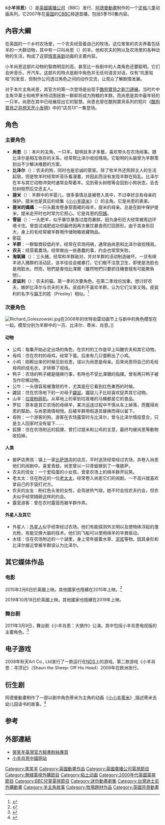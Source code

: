 {{update|time=2013-06-11T18:31:27+00:00}}
{{noteTA
|1=zh-cn:小羊肖恩;zh-hk:超級無敵羊咩咩;zh-tw:笑笑羊;
|2=zh-cn:肖恩;zh-hk:shaun;zh-tw:尚恩;
|3=zh-hans:比泽尔;zh-hk:bitzer;zh-tw:畢查;
|4=zh-cn:蒂米;zh-tw:timmy;zh-hk:添添;
|5=zh-cn:雪丽;zh-tw:shirley;zh-hk:肥莉;
|6=zh-cn:幼儿园;zh-hk:幼稚園;zh-tw:幼稚園;
|7=zh-hans:小小羊蒂米;zh-hk:羊咩咩上學去;
|8=zh-hans:超级无敌掌门狗;zh-hk:超級無敵掌門狗;zh-tw:酷狗寶貝;
|9=zh-hans:格罗米特;zh-hk:阿高;zh-tw:阿高;
}}
{{Infobox television
| show_name = 小羊肖恩
| image = 
| caption = 
| genre = [[动画|动画]][[儿童|儿童]][[喜剧|喜剧]]
| creator = [[尼克·帕克|尼克·帕克]]
| developer = 理查德·格勒佐维斯基<br />埃里森·斯诺登<br />戴维·范恩
| director = 理查德·格勒佐维斯基<br />克里斯托弗·萨德勒
| starring = 
| voices = 约翰·斯帕克斯<br />贾斯汀·弗莱切<br />凯特·哈伯<br />里奇·韦伯<br />乔·艾伦
| narrated = 
| theme_music_composer = 马克·汤玛斯
| opentheme = 维克·里弗斯"Life's a Treat"
| endtheme = 
| country = 英国
| language = 
| num_series = 5季电视版
| num_episodes = 150
| list_episodes = 
| producer = 朱莉·洛克哈特, 加勒斯·欧文
| executive_producer = Nick Park<br />Miles Bullough<br />Peter Curtis<br />Michael Carrington
| company = [[Aardman_Animations|Aardman Animations]]<br />[[HIT_Entertainment|HIT Entertainment]]<br />[[Mackinnon_&_Saunders|Mackinnon & Saunders]]<br />[[Hullabaloo_Studios|Hullabaloo Studios]]<br />[[British_Broadcasting_Corporation|British Broadcasting Corporation]]
| location = 
| camera = 
| runtime = 电视版每集约7分钟
| network = CBBC
| picture_format = [[PAL制式|PAL]] ([[576i|576i]]) <small>(2007)</small><br />[[高清晰度电视|HDTV]] ([[1080i|1080i]]) <small>（2009-至今）</small>
| audio_format = [[立体声|立体声]]
| first_run = 
| first_aired = {{Start date|2007|3|10}}
| last_aired = 现在 <!--{{End date|2011|7|16}}-->
| preceded_by = 
| followed_by = 
| status = 製作中
| related = ''[[小小羊蒂米|小小羊蒂米]]''
| show_name_zh-cn = 小羊肖恩
| show_name_zh-tw = 笑笑羊
| show_name_zh-hk = 超級無敵羊咩咩
| website = http://www.shaunthesheep.com
}}

《'''小羊肖恩'''》（{{lang-en|''Shaun the Sheep''}}）是[[英國廣播公司|英國廣播公司]]（BBC）发行、[[阿德曼動畫|阿德曼動畫]]制作的一个[[定格动画|定格]]儿童动画系列。它2007年在[[英国|英国]]的[[CBBC|CBBC]]频道首播，包括5季150集内容。

==內容大綱==
在英国的一个乡村农场里，一个农夫经营着自己的牧场。这位笨笨的农夫养着包括羊的一大群动物，其中有一只叫尚恩（{{lang|en|Shaun}}）的羊。他和农夫的狗以及农场里的各种动物的生活，构成了这部[[情景喜剧|情景喜剧]]动画的主要内容。

小羊尚恩这部片动物的智商明显的高，甚至比一些剧中的人类角色还要聪明。它们会听音乐，开汽车。这部片的特点是剧中角色并无任何语言对话，仅有“叽里呱啦”的发音，但制作公司透过角色之间的动作交流，让观众了解剧情发展。

对于本片主角尚恩，其官方的第一次登场是出现于[[酷狗寶貝之剃刀邊緣|酷狗寶貝之剃刀邊緣]]。当时片中主角华莱士和格罗米特试图拯救一群即将成为狗粮的羊群。而尚恩是其中最年轻的一只羊。尚恩在其中已经展现出它的智慧。尚恩也曾在酷狗寶貝系列的短片《[[酷狗寶貝之异想天开小发明|酷狗寶貝之异想天开小发明]]》中的“店员13”一集登场。

==角色==
===主要角色===
*'''尚恩'''（{{lang|en|Shaun}}）：本片的主角，一只羊。聪明且多才多藝，喜欢带头在农场闹事。跟比泽尔是相互依存的关系，经常帮比泽尔收拾残局。它聪明的头脑曾为羊群策划出不少解决难题的方案。
*'''比泽尔'''（{{lang|en|Bitzer}}）：农夫的狗，同时也是忠诚的管家。除了牧羊外还照顾主人的生活起居，但是牧羊时经常听音乐看漫畫，并因此而没有发现羊群在捣乱。比泽尔在羊与其它动物冲突时通常会帮着羊。见到骨头树枝等会回到小狗状态，会去捡树枝然后交还主人。
*'''提米'''（{{lang|en|Timmy}}）：羊群中的羊婴儿，很多事情总是被卷入其中，不过幸好总有母亲的保护。提米也是其后的续集《[[小小羊提米|小小羊提米]]》（{{lang|en|''Timmy Time''}}）的主角。它是尚恩的表弟。
*'''提米的媽媽'''：一只头戴发卷身穿围裙的母羊，提米的母亲。总是在剧中保护提米，提米走开时也时常为它担心。它是肖恩的[[阿姨|阿姨]]。
*'''雪丽'''（{{lang|en|Shirley}}）：一头肥羊，似乎暴饮暴食过度而暴胖。因为身形巨大经常被周边环境卡住。曾尝试减肥成功但最终因再次暴饮暴食而打回原形。由于其身形巨大，身上的毛经常被羊群用作储物箱收藏物品。
*那茲
*'''羊群'''：一群智商较低的羊，经常在农场闯祸，通常由尚恩和比泽尔收拾残局。
*'''农夫'''：经营着農场。经常做出一些愚蠢的事，约会也常常失败。
*'''淘氣豬'''（{{lang|en|The Naughty Pigs}}）：三头猪。经常和羊群敌对，并对羊群的活动制造破坏。一旦有绵羊进入猪群的活动区，该羊往往会被暴打。它们极不注意卫生，即使是洗脸也是用脏水。然而，牠們是害怕比澤爾（雖然牠們只要抓住機會就有可能欺負他）。
*'''皮兹利'''（{{lang|en|Pidsley}}）：农夫的猫。第一季的次要角色，在第二季戏份加重。想讨好农夫，嫉妒比泽尔与农夫的关系。皮兹利不喜欢羊群，认为它们又笨又贱。皮兹利的名字与[[猫王|猫王]]的姓（Presley）相似。<ref>{{Cite web |url=http://kid.qq.com/zt/2011/ShaunSheep/index.htm |title=小羊肖恩中文网站 |accessdate=2011-07-23 |archive-date=2011-07-09 |archive-url=https://web.archive.org/web/20110709053516/http://kid.qq.com/zt/2011/ShaunSheep/index.htm |dead-url=no }}</ref>

===次要角色===
[[File:Richard_Goleszowski.jpg|thumb]]在2008年的坎特伯雷动画节上与剧中的角色模型在一起。模型分别为羊群中的一员、比泽尔、蒂米、肖恩。]]
====动物====
*公鸡：每集开始必定出场的角色，在农村的工作是早上叫醒农夫和其它动物。
*母鸡：住在农村的母鸡，经常下蛋。后来有几只蛋孵出了小鸡。
*小鸡：刚孵出来的时候见到肖恩，误以为尚恩是母亲。后來尚恩将自己的毛给母鸡织成毛衣，才转移了视线。
*鸭子：农场的鸭子總是隨興行事，有時也不受比澤爾的指揮。曾有两只鸭子被当作珍稀动物。
*公牛：一头很容易被激怒的牛，尤其是在它看到红色東西的时候。
*鼹鼠：住在农场地下的一对母子[[鼹鼠|鼹鼠]]。鼹鼠儿子比较喜欢捉弄其它动物。
*山羊：[[垃圾粉碎机|垃圾粉碎机]]。从草地上的草到垃圾堆的马桶都是它的食品。
*罗拉：原本是其它农场的母绵羊，某次运送过程中不慎从车上掉落，而獲得尚恩的幫助。与尚恩兩情相悅。后被羊群用假道具替换而得以留下。
*母狗：一个游客的狗，游客在农场露营时与比泽尔，曾与比泽尔情投意合，只是主人回家时没有留下.......
*狐狸：住在农场附近的狐狸，曾打过提米和公鸡的主意，最终均被尚恩等動物收拾掉。

====人类====
*披萨店男孩：镇上一家[[比萨饼|比萨饼]]店的店员，平时送货经常经过农场，并卷入尚恩他们的闹剧中。喜爱青蛙，尚恩曾以一只青蛙换到了一堆披萨。
*农夫的侄女：一个爱捣蛋的小女孩，曾拿农场上的绵羊群开玩笑。
*老太太：住在附近的一位[[老太太|老太太]]，经常卷入尚恩它们的闹剧。一不高兴就喜欢拿自己的手袋打对方。
*农夫的女友：粉红色头发的女性，会驾驶热气球。她不时会找农夫约会，但农夫似乎经常搞砸这样的约会。
*露营游客：曾在农村露营而被羊群作弄。

====外星人及其它====
*外星人：[[外星人|外星人]]似乎经常经过农场。他们有能探测外文明以及使物体浮起的激光枪，有能交换大脑的技术。他们的飞船可以使用绵羊的羊粪驱动。
*水怪：住在农场附近的一个湖里，身上常年披着水草、[[泥浆|泥浆]]等物。因其身形和比泽尔接近曾被羊群误认为比泽尔。

==其它媒体作品==
===电影===
{{main|小羊肖恩 (电影)}}

2015年2月6日於英國上映。其他國家也陸續在2015年上映。<ref>{{cite news | url=http://www.shaunthesheep.com/trailer | title=Shaun the Sheep | publisher=Aardman Animations Ltd. | date=2014-04-17 | accessdate=2014-04-17 | deadurl=yes | archiveurl=https://web.archive.org/web/20140418222641/http://www.shaunthesheep.com/trailer | archivedate=2014-04-18 }}</ref>

{{main|笑笑羊大電影：外星人來了}}

2019年10月18日於英國上映。其他國家也陸續在2019年上映。

===舞台剧===
2011年3月9日，舞台剧《小羊肖恩：大搞作》公演。其中包括小羊肖恩电视版的主要角色。<ref>{{cite news | author=BWW News Desk | url=http://westend.broadwayworld.com/article/SHAUNS_BIG_SHOW_Debuts_at_StokeonTrents_Regent_Theatre_Mar_9_13_20110222 | title=SHAUN'S BIG SHOW Debuts at Stoke-on-Trent's Regent Theatre, Mar. 9 -13 | publisher=BroadwayWorld.com | date=2011-02-22 | accessdate=2011-04-28 | archive-date=2012-03-13 | archive-url=https://web.archive.org/web/20120313083417/http://westend.broadwayworld.com/article/SHAUNS_BIG_SHOW_Debuts_at_StokeonTrents_Regent_Theatre_Mar_9_13_20110222 | dead-url=no }}</ref>

==电子游戏==
2008年秋天Art Co., Ltd发行了一款运行在[[NDS|NDS]]上的游戏。第二款游戏《小羊肖恩：寻顶记》（Shaun the Sheep: Off His Head）2009年在欧洲发行。

==衍生剧==
阿德曼動畫制作了一部以剧中角色蒂米为主角的动画《[[小小羊蒂米|小小羊蒂米]]》,描述蒂米去幼儿园读书的故事。<ref name="licensing">{{cite web|url=http://www.licensing.biz/brand-profiles/39/Timmy|title=Timmy Tales|last=Loveday|first=Samantha|publisher=Licensing.biz|accessdate=2009-01-23|deadurl=yes|archiveurl=https://web.archive.org/web/20110727083603/http://www.licensing.biz/brand-profiles/39/Timmy|archivedate=2011年7月27日|df=}}</ref>

==参考==
{{Reflist}}

==外部連結==
*[https://www.facebook.com/shaunthesheeptaiwan/?fref=ts 笑笑羊臺灣官方臉書粉絲專頁]
*[http://kid.qq.com/zt/2011/ShaunSheep/index.htm 小羊肖恩中國网站] {{Wayback|url=http://kid.qq.com/zt/2011/ShaunSheep/index.htm |date=20110709053516 }}

{{DEFAULTSORT:Shaun the Sheep}}
[[Category:笑笑羊|Category:笑笑羊]]
[[Category:英國動畫作品|Category:英國動畫作品]]
[[Category:英國廣播公司電視節目|Category:英國廣播公司電視節目]]
[[Category:無綫電視外購節目|Category:無綫電視外購節目]]
[[Category:粘土动画|Category:粘土动画]]
[[Category:2000年代英國電視節目|Category:2000年代英國電視節目]]
[[Category:BBC兒童電視節目|Category:BBC兒童電視節目]]
[[Category:迷你動畫劇集|Category:迷你動畫劇集]]
[[Category:台灣迪士尼外購動畫|Category:台灣迪士尼外購動畫]]
[[Category:羊主角故事|Category:羊主角故事]]
[[Category:牧場題材作品|Category:牧場題材作品]]
[[Category:英國背景動畫|Category:英國背景動畫]]